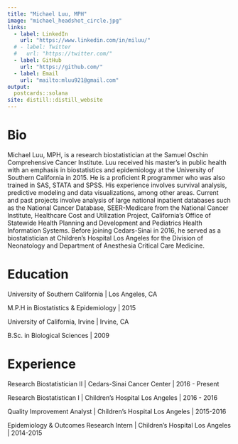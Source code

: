 ```yaml
---
title: "Michael Luu, MPH"
image: "michael_headshot_circle.jpg"
links:
  - label: LinkedIn
    url: "https://www.linkedin.com/in/miluu/"
  # - label: Twitter
  #   url: "https://twitter.com/"
  - label: GitHub
    url: "https://github.com/"
  - label: Email
    url: "mailto:mluu921@gmail.com"
output:
  postcards::solana
site: distill::distill_website
---
```

 
# Bio
Michael Luu, MPH, is a research biostatistician at the Samuel Oschin Comprehensive Cancer Institute. Luu received his master’s in public health with an emphasis in biostatistics and epidemiology at the University of Southern California in 2015. He is a proficient R programmer who was also trained in SAS, STATA and SPSS. His experience involves survival analysis, predictive modeling and data visualizations, among other areas. Current and past projects involve analysis of large national inpatient databases such as the National Cancer Database, SEER-Medicare from the National Cancer Institute, Healthcare Cost and Utilization Project, California’s Office of Statewide Health Planning and Development and Pediatrics Health Information Systems. Before joining Cedars-Sinai in 2016, he served as a biostatistician at Children’s Hospital Los Angeles for the Division of Neonatology and Department of Anesthesia Critical Care Medicine.

# Education
University of Southern California | Los Angeles, CA

M.P.H in Biostatistics & Epidemiology | 2015

University of California, Irvine | Irvine, CA

B.Sc. in Biological Sciences | 2009

# Experience
Research Biostatistician II | Cedars-Sinai Cancer Center | 2016 - Present

Research Biostatistican I | Children’s Hospital Los Angeles | 2016 - 2016

Quality Improvement Analyst | Children’s Hospital Los Angeles | 2015-2016

Epidemiology & Outcomes Research Intern | Children’s Hospital Los Angeles | 2014-2015
